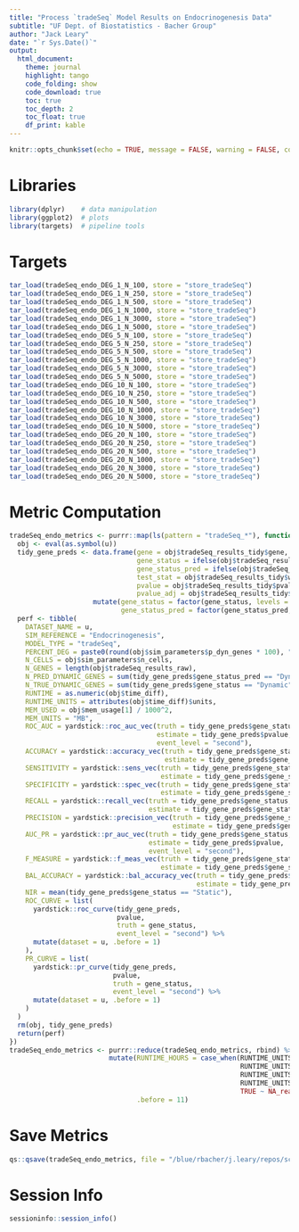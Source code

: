 ```yaml
---
title: "Process `tradeSeq` Model Results on Endocrinogenesis Data"
subtitle: "UF Dept. of Biostatistics - Bacher Group"
author: "Jack Leary" 
date: "`r Sys.Date()`"
output:
  html_document:
    theme: journal
    highlight: tango
    code_folding: show
    code_download: true 
    toc: true 
    toc_depth: 2
    toc_float: true
    df_print: kable
---
```


```r
knitr::opts_chunk$set(echo = TRUE, message = FALSE, warning = FALSE, comment = NA)
```

# Libraries

```r
library(dplyr)    # data manipulation 
library(ggplot2)  # plots
library(targets)  # pipeline tools
```

# Targets

```r
tar_load(tradeSeq_endo_DEG_1_N_100, store = "store_tradeSeq")
tar_load(tradeSeq_endo_DEG_1_N_250, store = "store_tradeSeq")
tar_load(tradeSeq_endo_DEG_1_N_500, store = "store_tradeSeq")
tar_load(tradeSeq_endo_DEG_1_N_1000, store = "store_tradeSeq")
tar_load(tradeSeq_endo_DEG_1_N_3000, store = "store_tradeSeq")
tar_load(tradeSeq_endo_DEG_1_N_5000, store = "store_tradeSeq")
tar_load(tradeSeq_endo_DEG_5_N_100, store = "store_tradeSeq")
tar_load(tradeSeq_endo_DEG_5_N_250, store = "store_tradeSeq")
tar_load(tradeSeq_endo_DEG_5_N_500, store = "store_tradeSeq")
tar_load(tradeSeq_endo_DEG_5_N_1000, store = "store_tradeSeq")
tar_load(tradeSeq_endo_DEG_5_N_3000, store = "store_tradeSeq")
tar_load(tradeSeq_endo_DEG_5_N_5000, store = "store_tradeSeq")
tar_load(tradeSeq_endo_DEG_10_N_100, store = "store_tradeSeq")
tar_load(tradeSeq_endo_DEG_10_N_250, store = "store_tradeSeq")
tar_load(tradeSeq_endo_DEG_10_N_500, store = "store_tradeSeq")
tar_load(tradeSeq_endo_DEG_10_N_1000, store = "store_tradeSeq")
tar_load(tradeSeq_endo_DEG_10_N_3000, store = "store_tradeSeq")
tar_load(tradeSeq_endo_DEG_10_N_5000, store = "store_tradeSeq")
tar_load(tradeSeq_endo_DEG_20_N_100, store = "store_tradeSeq")
tar_load(tradeSeq_endo_DEG_20_N_250, store = "store_tradeSeq")
tar_load(tradeSeq_endo_DEG_20_N_500, store = "store_tradeSeq")
tar_load(tradeSeq_endo_DEG_20_N_1000, store = "store_tradeSeq")
tar_load(tradeSeq_endo_DEG_20_N_3000, store = "store_tradeSeq")
tar_load(tradeSeq_endo_DEG_20_N_5000, store = "store_tradeSeq")
```

# Metric Computation

```r
tradeSeq_endo_metrics <- purrr::map(ls(pattern = "tradeSeq_*"), function(u) {
  obj <- eval(as.symbol(u))
  tidy_gene_preds <- data.frame(gene = obj$tradeSeq_results_tidy$gene, 
                                gene_status = ifelse(obj$tradeSeq_results_tidy$geneStatus == "Dynamic", "Dynamic", "Static"), 
                                gene_status_pred = ifelse(obj$tradeSeq_results_tidy$gene_dynamic_overall == 1, "Dynamic", "Static"), 
                                test_stat = obj$tradeSeq_results_tidy$waldStat, 
                                pvalue = obj$tradeSeq_results_tidy$pvalue, 
                                pvalue_adj = obj$tradeSeq_results_tidy$pvalue_adj) %>% 
                     mutate(gene_status = factor(gene_status, levels = c("Dynamic", "Static")), 
                            gene_status_pred = factor(gene_status_pred, levels = c("Dynamic", "Static")))
  perf <- tibble(
    DATASET_NAME = u, 
    SIM_REFERENCE = "Endocrinogenesis", 
    MODEL_TYPE = "tradeSeq", 
    PERCENT_DEG = paste0(round(obj$sim_parameters$p_dyn_genes * 100), "%"), 
    N_CELLS = obj$sim_parameters$n_cells, 
    N_GENES = length(obj$tradeSeq_results_raw), 
    N_PRED_DYNAMIC_GENES = sum(tidy_gene_preds$gene_status_pred == "Dynamic"), 
    N_TRUE_DYNAMIC_GENES = sum(tidy_gene_preds$gene_status == "Dynamic"), 
    RUNTIME = as.numeric(obj$time_diff), 
    RUNTIME_UNITS = attributes(obj$time_diff)$units, 
    MEM_USED = obj$mem_usage[1] / 1000^2,
    MEM_UNITS = "MB", 
    ROC_AUC = yardstick::roc_auc_vec(truth = tidy_gene_preds$gene_status, 
                                     estimate = tidy_gene_preds$pvalue, 
                                     event_level = "second"), 
    ACCURACY = yardstick::accuracy_vec(truth = tidy_gene_preds$gene_status, 
                                       estimate = tidy_gene_preds$gene_status_pred), 
    SENSITIVITY = yardstick::sens_vec(truth = tidy_gene_preds$gene_status, 
                                      estimate = tidy_gene_preds$gene_status_pred), 
    SPECIFICITY = yardstick::spec_vec(truth = tidy_gene_preds$gene_status, 
                                      estimate = tidy_gene_preds$gene_status_pred),
    RECALL = yardstick::recall_vec(truth = tidy_gene_preds$gene_status, 
                                   estimate = tidy_gene_preds$gene_status_pred),
    PRECISION = yardstick::precision_vec(truth = tidy_gene_preds$gene_status, 
                                         estimate = tidy_gene_preds$gene_status_pred), 
    AUC_PR = yardstick::pr_auc_vec(truth = tidy_gene_preds$gene_status, 
                                   estimate = tidy_gene_preds$pvalue, 
                                   event_level = "second"), 
    F_MEASURE = yardstick::f_meas_vec(truth = tidy_gene_preds$gene_status, 
                                      estimate = tidy_gene_preds$gene_status_pred), 
    BAL_ACCURACY = yardstick::bal_accuracy_vec(truth = tidy_gene_preds$gene_status, 
                                               estimate = tidy_gene_preds$gene_status_pred), 
    NIR = mean(tidy_gene_preds$gene_status == "Static"), 
    ROC_CURVE = list(
      yardstick::roc_curve(tidy_gene_preds, 
                           pvalue, 
                           truth = gene_status,
                           event_level = "second") %>% 
      mutate(dataset = u, .before = 1)
    ), 
    PR_CURVE = list(
      yardstick::pr_curve(tidy_gene_preds, 
                          pvalue, 
                          truth = gene_status,
                          event_level = "second") %>% 
      mutate(dataset = u, .before = 1)
    )
  )
  rm(obj, tidy_gene_preds)
  return(perf)
})
tradeSeq_endo_metrics <- purrr::reduce(tradeSeq_endo_metrics, rbind) %>% 
                         mutate(RUNTIME_HOURS = case_when(RUNTIME_UNITS == "secs" ~ RUNTIME / 60^2, 
                                                          RUNTIME_UNITS == "mins" ~ RUNTIME / 60, 
                                                          RUNTIME_UNITS == "hours" ~ RUNTIME, 
                                                          RUNTIME_UNITS == "days" ~ RUNTIME * 24, 
                                                          TRUE ~ NA_real_), 
                                .before = 11)
```

# Save Metrics

```r
qs::qsave(tradeSeq_endo_metrics, file = "/blue/rbacher/j.leary/repos/scLANE-Simulations/Data/Metrics_tradeSeq_Single_Subject_Endocrinogenesis")
```

# Session Info

```r
sessioninfo::session_info()
```
